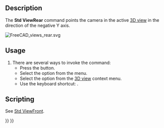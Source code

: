 <languages/>
<translate>

<!--T:14-->
{{Docnav
|[[Std_ViewRight|ViewRight]]
|[[Std_ViewBottom|ViewBottom]]
|[[Std_View_Menu|Std View Menu]]
|IconL=Std_ViewRight.svg
|IconR=Std_ViewBottom.svg
|IconC=Freecad.svg
}}

<!--T:5-->
{{GuiCommand
|Name=Std ViewRear
|MenuLocation=View → Standard views → Rear
|Workbenches=All
|Shortcut={{KEY|4}}
|SeeAlso=[[Std_ViewBottom|Std ViewBottom]], [[Std_ViewLeft|Std ViewLeft]]
}}

==Description== <!--T:6-->

<!--T:7-->
The '''Std ViewRear''' command points the camera in the active [[3D_view|3D view]] in the direction of the negative Y axis.

</translate>
[[Image:FreeCAD_views_rear.svg]]
<translate>
<!--T:4-->
{{Caption|Arrow 4 points in the direction of the rear view}}

==Usage== <!--T:8-->

<!--T:9-->
# There are several ways to invoke the command:
#* Press the {{Button|[[Image:Std_ViewRear.svg|16px]] [[Std_ViewRear|Rear]]}} button.
#* Select the {{MenuCommand|View → Standard views → [[Image:Std_ViewRear.svg|16px]] Rear}} option from the menu.
#* Select the {{MenuCommand|Standard views → [[Image:Std_ViewRear.svg|16px]] Rear}} option from the [[3D_view|3D view]] context menu.
#* Use the keyboard shortcut: {{KEY|4}}.

==Scripting== <!--T:10-->

<!--T:16-->
See [[Std_ViewFront#Scripting|Std ViewFront]].


<!--T:15-->
{{Docnav
|[[Std_ViewRight|ViewRight]]
|[[Std_ViewBottom|ViewBottom]]
|[[Std_View_Menu|Std View Menu]]
|IconL=Std_ViewRight.svg
|IconR=Std_ViewBottom.svg
|IconC=Freecad.svg
}}

</translate>
{{Std_Base_navi{{#translation:}}}}
{{Userdocnavi{{#translation:}}}}